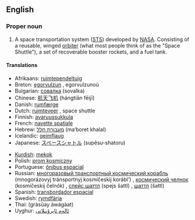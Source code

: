 {{wikipedia|Space Shuttle program}}
==English==

===Proper noun===
{{en-proper noun|sg=[[space|Space]] [[shuttle|Shuttle]]|s}}

# A space transportation system ([[STS]]) developed by [[NASA]]. Consisting of a reusable, winged [[orbiter]] (what most people think of as the "Space Shuttle"), a set of recoverable booster rockets, and a fuel tank.

====Translations====
{{top}}
*Afrikaans: [[ruimtependeltuig]]
*Breton: [[egorvulzun]] {{f}}, egorvulzunoù {{p}}
*Bulgarian: [[совалка]] (sovalka) {{f}}
*Chinese: [[航天飞机]] (hángtiān fēijī)
*Danish: [[rumfærge]]
*Dutch: [[ruimteveer]] {{n}}, space shuttle {{m}}
*Finnish: [[avaruussukkula]]
*French: [[navette spatiale]] {{f}}
*Hebrew: [[מעבורת חלל]] (ma‘boret khalal)
*Icelandic: [[geimflaug]] {{f}}
*Japanese: [[スペースシャトル]] (supēsu-shatoru)
{{mid}}
*[[Kurdish]]: [[mekok]]
*Polish: [[prom kosmiczny]] {{m}}
*Portuguese: [[ônibus espacial]] {{m}}
*Russian: [[многоразовый транспортный космический корабль]] (mnogorázovyj tránsportnyj kosmíčeskij korábl’) {{m}}, [[космический челнок]] (kosmíčeskij čelnók) {{m}}, [[спейс шаттл]] (spejs šattl) {{m}}, [[шаттл]] (šattl) {{m}}
*Spanish: [[transbordador espacial]] {{m}}
*Swedish: [[rymdfärja]] {{c}}
*Thai: {{THchar|[[กระสวยอวกาศ]]}} (gràsŭay àwágàat)
*Uyghur: [[ئالەم ئايرۇپىلانى]]
{{bottom}}